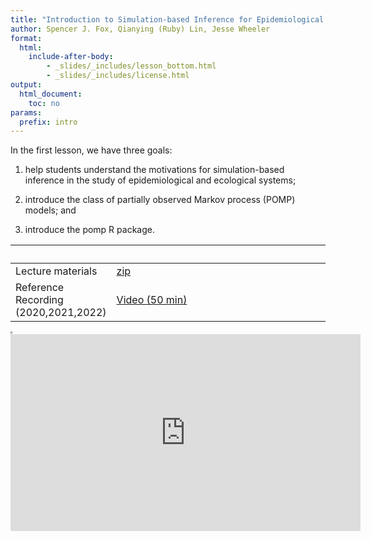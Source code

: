 ```yaml
---
title: "Introduction to Simulation-based Inference for Epidemiological Dynamics"
author: Spencer J. Fox, Qianying (Ruby) Lin, Jesse Wheeler
format: 
  html: 
    include-after-body:
        - _slides/_includes/lesson_bottom.html
        - _slides/_includes/license.html
output:
  html_document:
    toc: no
params:
  prefix: intro
---
```


In the first lesson, we have three goals:

1.  help students understand the motivations for simulation-based inference in the study of epidemiological and ecological systems;

2.  introduce the class of partially observed Markov process (POMP) models; and

3.  introduce the pomp R package.

|   |   |
|----------------------|-------------------------------------------------|
| Lecture materials | [zip](_slides/1_Introduction/1_Introduction.zip) |
| Reference Recording (2020,2021,2022) | [Video (50 min)](https://www.youtube.com/playlist?list=PLluGwj6FGt2Sns4ChQCJy6T7Nz00r5zXV) |

<!-- | Another example (Ricker model)       | [HTML](slides/intro/ricker.html)                                                           |  -->

<iframe width="0" height="0">

</iframe>

<iframe data-external="1" width="560" height="315" src="https://www.youtube-nocookie.com/embed/videoseries?list=PLluGwj6FGt2Sns4ChQCJy6T7Nz00r5zXV" frameborder="0" allow="accelerometer; autoplay; encrypted-media; gyroscope; picture-in-picture" allowfullscreen>

</iframe>

